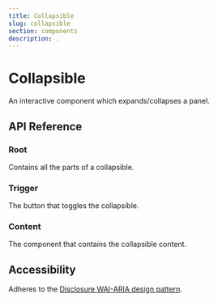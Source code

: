```yaml
---
title: Collapsible
slug: collapsible
section: components
description: .
---
```


# Collapsible

<Description>An interactive component which expands/collapses a panel.</Description>


<ComponentPreview name="collapsible" file="collapsible-demo" />

## API Reference

### Root
Contains all the parts of a collapsible.

<PropsTable name="RdxCollapsibleRootDirective" />


<DataAttributesTable attributes={attrDataRoot} />

### Trigger
The button that toggles the collapsible.

<DataAttributesTable attributes={attrDataTrigger} />

### Content
The component that contains the collapsible content.

<DataAttributesTable attributes={attrDataContent} />

## Accessibility
Adheres to the [Disclosure WAI-ARIA design pattern](https://www.w3.org/WAI/ARIA/apg/patterns/disclosure).
